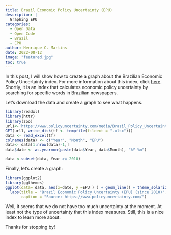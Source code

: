 ```yaml
---
title: Brazil Economic Policy Uncertainty (EPU)
description: |
  Graphing EPU
categories:
  - Open Data
  - Open Code
  - Brazil
  - EPU
author: Henrique C. Martins
date: 2022-08-12
image: "featured.jpg"
toc: true
---
```



In this post, I will show how to create a graph about the Brazilian Economic Policy Uncertainty index. For more information about this index, click [here](https://www.policyuncertainty.com/). Shortly, it is an index that calculates economic policy uncertainty by searching for specific words in Brazilian newspapers.


Let's download the data and create a graph to see what happens.

```r
library(readxl)
library(httr)
library(zoo)
url1<-'https://www.policyuncertainty.com/media/Brazil_Policy_Uncertainty_Data.xlsx'
GET(url1, write_disk(tf <- tempfile(fileext = ".xlsx")))
data <- read_excel(tf)
colnames(data) <- c("Year", "Month", "EPU")
data<- data[1:nrow(data)-1,]
data$date <- as.yearmon(paste(data$Year, data$Month), "%Y %m")

data <-subset(data, Year >= 2010)

```




Finally, let's create a graph:

```r
library(ggplot2)
library(ggthemes)
ggplot(data= data, aes(x=date, y =EPU ) ) + geom_line() + theme_solarized() +
  labs(title = "Brazil Economic Policy Uncertainty (EPU) (since 2010)",
       caption = "Source: https://www.policyuncertainty.com/") 
```


Well, it seems that we do not have too much uncertainty at the moment. At least not the type of uncertainty that this index measures. Still, this is a nice index to learn more about.

Thanks for stopping by! 


